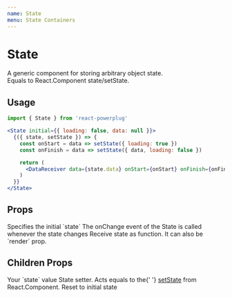```yaml
---
name: State
menu: State Containers
---
```



# State

A generic component for storing arbitrary object state.  
Equals to React.Component state/setState.

## Usage

```js
import { State } from 'react-powerplug'
```

```jsx
<State initial={{ loading: false, data: null }}>
  {({ state, setState }) => {
    const onStart = data => setState({ loading: true })
    const onFinish = data => setState({ data, loading: false })

    return (
      <DataReceiver data={state.data} onStart={onStart} onFinish={onFinish} />
    )
  }}
</State>
```

## Props

<Props>
  <Prop name="initial" type="object" default={{}}>
    Specifies the initial `state`
  </Prop>
  <Prop name="onChange" type="function">
    The onChange event of the State is called whenever the state changes
  </Prop>
  <Prop name="children" type="function">
    Receive state as function. It can also be `render` prop.
  </Prop>
</Props>

## Children Props

<ChildrenProps>
  <ChildrenProp name="value" type="object">
    Your `state` value
  </ChildrenProp>
  <ChildrenProp name="setState" type="function">
    State setter. Acts equals to the{' '}
    <a href="https://facebook.github.io/react/docs/react-component.html#setstate" target="_blank">setState</a> from React.Component.
  </ChildrenProp>
  <ChildrenProp name="resetState" type="function">
    Reset to initial state
  </ChildrenProp>
</ChildrenProps>


